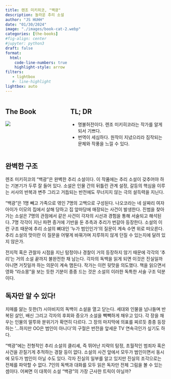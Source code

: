 ```yaml
---
title: 렌조 미키히코, "백광"
description: 놀라운 추리 소설 
author: "JS HUHH"
date: "01/30/2024"
image: "./images/book-cat-2.webp"
categories: [the-books]
#fig-align: center
#jupyter: python3
draft: false
format:
  html:
    code-line-numbers: true
    highlight-style: arrow
filters:
   - lightbox
   #- line-highlight
lightbox: auto
---
```


::: columns
::: {.column width="30%"}
## The Book
[![](https://image.aladin.co.kr/product/29437/45/cover500/e942530974_1.jpg)](https://www.aladin.co.kr/shop/wproduct.aspx?ItemId=326261783)
:::

:::{.column width="5%"}
:::

::: {.column width="65%"}
## TL; DR
- 명불허전이다. 렌조 미키히코라는 작가를 알게 되서 기쁘다. 
- 번역이 세심하다. 원작이 지녔으리라 짐작되는 문체와 작풍을 느낄 수 있다.
:::
:::

## 완벽한 구조 

렌조 미키히코의 "백광"은 완벽한 추리 소설이다. 이 작품에는 추리 소설이 갖추어야 하는 기본기가 두루 잘 들어 있다. 소설은 인물 간의 뒤틀린 관계 설정, 갈등의 핵심을 이루는 서사의 반복과 변주 그리고 거듭되는 반전에도 무너지지 않는 극의 설득력을 지닌다.

"백광"은 1명 빼고 가족으로 엮인 7명의 고백으로 구성된다. 나오코라는 네 살짜리 여자 아이가 이모의 집에서 살해 당하고 집 앞마당에 매장되는 사건이 발생한다. 진범을 찾아가는 소설은 7명의 관점에서 같은 사건이 각자의 시선과 경험을 통해 서술되고 해석된다. 7명 각각이 지닌 파편 증거에 기반을 둔 추측과 추리가 번갈아 등장한다. 소설의 이런 구조 때문에 추리 소설의 뼈대인 '누가 범인인가'의 질문이 계속 수면 위로 떠오른다. 추리 소설의 맛이란 이 질문을 어떻게 바꿔가며 지루하지 않게 던질 수 있는지에 달려 있지 않은가. 

전지적 혹은 관찰자 시점을 지닌 탐정이나 경찰이 거의 등장하지 않기 때문에 각각의 '추리'는 거의 소설 끝까지 불완전한 채 남는다. 각자의 독백을 읽게 되면 이것은 진실일까 아니면 거짓일까 하는 의문이 계속 맴돈다. 작가는 이런 뒷맛을 의도했다. 책을 읽으면서 영화 "라쇼몽"을 보는 듯한 기분이 종종 드는 것은 소설의 이러한 독특한 서술 구조 덕분이다. 

## 독자만 알 수 있다! 

치매를 앓는 듯한(?) 시아비지의 독백이 소설을 열고 닫는다. 세대와 인물을 넘나들며 반복된 살인, 배신 그리고 각자의 후회와 증오가 소설을 빽빽하게 채우고 있다. 각 장을 채우는 인물의 말투와 분위기가 확연히 다르다. 그 장의 마지막에 의표를 찌르듯 종종 등장하는 '...하지만 OO은 범인이 아니다'의 구절은 반전을 앞세운 TV 연속극인가 싶기도 하다. 

"백광"에는 전형적인 추리 소설의 클리셰, 즉 뛰어난 지략의 탐정, 초월적인 범죄자 혹은 사건을 끈질기게 추적하는 경찰 등이 없다. 소설의 사건 앞에서 모두가 범인이면서 동시에 모두가 범인이 아닐 수도 있다. 각자 진실의 일부를 알고 있지만 진실의 조각으로는 전체를 파악할 수 없다. 7인의 독백과 대화를 모두 읽은 독자만 전체 그림을 볼 수 있는 셈이다. 어쩌면 이 대목이 소설 "백광"의 가장 근사한 트릭이 아닐까? 




